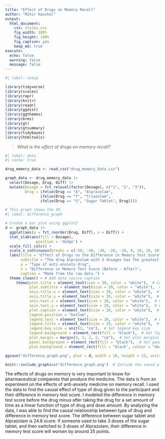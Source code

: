 ```yaml
---
title: "Effect of Drugs on Memory Recall"
author: "Mihir Kaushal"
output: 
  html_document:
    css: styles.css  
    fig_width: 100%  
    fig_height: 100%  
    fig_caption: yes  
    keep_md: true 
execute: 
  echo: false  
  warning: false 
  message: false  
---
```


```r
#| label: setup 

library(tidyverse)
library(scales)  
library(repr)  
library(knitr)  
library(readr)  
library(ggdist)
library(ggthemes)
library(brms)
library(gt)
library(gtsummary)
library(tidybayes)
library(htmltools)

```

> *What is the effect of drugs on memory recall?*

```r
#| label: data 
#| cache: true

drug_memory_data <- read_csv("drug_memory_data.csv")

graph_data <- drug_memory_data |>
  select(Dosage, Drug, Diff) |>
  mutate(Dosage = fct_relevel(factor(Dosage), c("1", "2", "3")),
         Drug = ifelse(Drug == "A", "Alprazolam",
                ifelse(Drug == "T", "Triazolam",
                ifelse(Drug == "S", "Sugar Tablet", Drug))))

```

```r
# This graph shows the XX.
#| label: difference_graph 

# Create a bar plot using ggplot2
d <- graph_data |>
  ggplot(aes(y = fct_reorder(Drug, Diff), x = Diff)) +
  stat_slab(aes(fill = Dosage),
              position = 'dodge') +
  scale_fill_calc() +
  scale_x_continuous(breaks = c(-50, -40, -30, -20, -10, 0, 10, 20, 30, 40, 50)) +
  labs(title = "Effect of Drugs on the Difference in Memory Test Score",
       subtitle = "The drug Alprazolam with 3 dosages has the greatest difference in memory test score.",
       y = "Type of anti-anxiety drug",
       x = "Difference in Memory Test Score (Before - After)",
       caption = "Made from the raw data.") +
  theme_clean() + # Add data source caption
     theme(plot.title = element_text(size = 30, color = "white"),  # Customize plot title text
           plot.subtitle = element_text(size = 20, color = "white"),  # Customize plot subtitle text
           axis.title.x = element_text(size = 20, color = "white"),  # Customize x-axis title text
           axis.title.y = element_text(size = 20, color = "white"),  # Customize y-axis title text
           axis.text.x = element_text(size = 20, color = "white"),  # Customize x-axis text
           axis.text.y = element_text(size = 20, color = "white"),  # Customize y-axis text
           plot.caption = element_text(size = 20, color = "white"),  # Customize caption text
           legend.position = "bottom", 
           legend.text = element_text(size = 20, color = "white"),  # Customize legend text
           legend.title = element_text(size = 20, color = "white"),  # Customize legend title text
           legend.key.size = unit(1, "cm"),  # Set legend key size
           legend.background = element_rect(fill = "black"),  # Set legend background color
           plot.margin = margin(2, 2, 2, 2, "cm"),  # Set plot margins
           panel.background = element_rect(fill = "black"),  # Set panel background color
           plot.background = element_rect(fill = "black", colour = "darkgray"))  # Set plot background color and border

ggsave("difference_graph.png", plot = d, width = 18, height = 12, units = "in", limitsize = FALSE)  # Save the plot as a PNG file

knitr::include_graphics("difference_graph.png")  # Include the saved plot in the document

```

<!-- Intro paragraph  -->

The effects of drugs on memory is very important to know for pharmaceutical companies that produce the medicine. The data is from an experiment on the effects of anti-anxiety medicine on memory recall. I used the data to find the causal effect of type of drug given to the participant and their difference in memory test score. I modeled the difference in memory test score before the drug minus after taking the drug for a set amount of time as a linear function of type of drug and dose amount. By analyzing the data, I was able to find the causal relationship between type of drug and difference in memory test score. The difference between sugar tablet and Alprazolam is 24.8 score. If someone used to take 3 doses of the sugar tablet, and then switched to 3 doses of Alprazolam, their difference in memory test score will worsen by around 25 points. 

